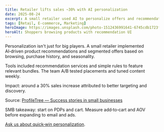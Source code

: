```yaml
---
title: Retailer lifts sales ~30% with AI personalization
date: 2025-08-24
excerpt: A small retailer used AI to personalize offers and recommendations, driving about a 30% sales increase with the same ad spend.
tags: [Retail, E‑commerce, Marketing]
heroImage: https://images.unsplash.com/photo-1512436991641-6745cdb1723f?q=80&w=1600&auto=format&fit=crop
heroAlt: Shoppers browsing products with recommendation UI
---
```


Personalization isn&apos;t just for big players. A small retailer implemented AI‑driven product recommendations and segmented offers based on browsing, purchase history, and seasonality.

Tools included recommendation services and simple rules to feature relevant bundles. The team A/B tested placements and tuned content weekly.

Impact: around a 30% sales increase attributed to better targeting and discovery.

Source: [ProfileTree — Success stories in small businesses](https://profiletree.com/ai-automation-and-job-impacts/#:~:text=Success%20Stories%20in%20Small%20Businesses)

SMB takeaway: start on PDPs and cart. Measure add‑to‑cart and AOV before expanding to email and ads.

[Ask us about quick‑win personalization](/services).
